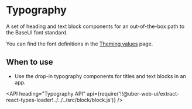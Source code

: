 <!--
Copyright (c) 2018-2019 Uber Technologies, Inc.

This source code is licensed under the MIT license found in the
LICENSE file in the root directory of this source tree.
-->




# Typography

A set of heading and text block components for an out-of-the-box path to the BaseUI font standard.

You can find the font definitions in the [Theming values](/theming/theming-values/) page.

## When to use

- Use the drop-in typography components for titles and text blocks in an app.

<Example title="Typography Headings" path="examples/typography/heading.js">
  <Heading />
</Example>

<Example title="Typography Text Blocks" path="examples/typography/text.js">
  <Text />
</Example>

<Example title="Typography Display Block" path="examples/typography/display.js">
  <Display />
</Example>

<API
  heading="Typography API"
  api={require('!!@uber-web-ui/extract-react-types-loader!../../../src/block/block.js')}
/>
